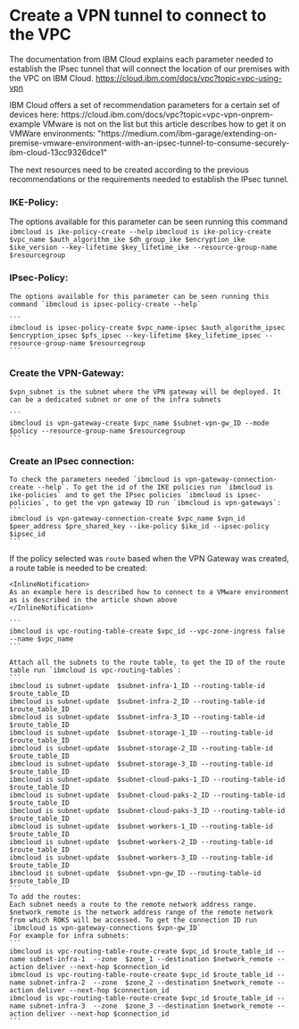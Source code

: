 # Create a VPN  tunnel to connect to the VPC

The documentation from IBM Cloud explains each parameter needed to establish the IPsec tunnel that will connect the location of our premises with the VPC on IBM Cloud.
https://cloud.ibm.com/docs/vpc?topic=vpc-using-vpn

<InlineNotification>
IBM Cloud offers a set of recommendation parameters for a certain set of devices here:
https://cloud.ibm.com/docs/vpc?topic=vpc-vpn-onprem-example
</InlineNotification>

<InlineNotification kind="warning">
VMware is not on the list but this article describes how to get it on VMWare environments:
"https://medium.com/ibm-garage/extending-on-premise-vmware-environment-with-an-ipsec-tunnel-to-consume-securely-ibm-cloud-13cc9326dce1"
</InlineNotification>

The next resources need to be created according to the previous recommendations or the requirements needed to establish the IPsec tunnel.

### IKE-Policy:
The options available for this parameter can be seen running this command `ibmcloud is ike-policy-create --help`
    ```
    ibmcloud is ike-policy-create $vpc_name $auth_algorithm_ike $dh_group_ike $encryption_ike $ike_version --key-lifetime $key_lifetime_ike --resource-group-name $resourcegroup
    ```

### IPsec-Policy:
    The options available for this parameter can be seen running this command `ibmcloud is ipsec-policy-create --help`

    ```
    ibmcloud is ipsec-policy-create $vpc_name-ipsec $auth_algorithm_ipsec $encryption_ipsec $pfs_ipsec --key-lifetime $key_lifetime_ipsec --resource-group-name $resourcegroup
    ```

### Create the VPN-Gateway:
    $vpn_subnet is the subnet where the VPN gateway will be deployed. It can be a dedicated subnet or one of the infra subnets

    ```
    ibmcloud is vpn-gateway-create $vpc_name $subnet-vpn-gw_ID --mode $policy --resource-group-name $resourcegroup
    ```

### Create an IPsec connection:
    To check the parameters needed `ibmcloud is vpn-gateway-connection-create --help`. To get the id of the IKE policies run `ibmcloud is ike-policies` and to get the IPsec policies `ibmcloud is ipsec-policies`, to get the vpn gateway ID run `ibmcloud is vpn-gateways`:
    ```
    ibmcloud is vpn-gateway-connection-create $vpc_name $vpn_id $peer_address $pre_shared_key --ike-policy $ike_id --ipsec-policy $ipsec_id
    ```

If the policy selected was `route` based when the VPN Gateway was created, a route table is needed to be created:        
    
    <InlineNotification>
    As an example here is described how to connect to a VMware environment as is described in the article shown above
    </InlineNotification>
    
    ```
    ibmcloud is vpc-routing-table-create $vpc_id --vpc-zone-ingress false --name $vpc_name
    ```

    Attach all the subnets to the route table, to get the ID of the route table run `ibmcloud is vpc-routing-tables`:
    ```
    ibmcloud is subnet-update  $subnet-infra-1_ID --routing-table-id $route_table_ID
    ibmcloud is subnet-update  $subnet-infra-2_ID --routing-table-id $route_table_ID
    ibmcloud is subnet-update  $subnet-infra-3_ID --routing-table-id $route_table_ID
    ibmcloud is subnet-update  $subnet-storage-1_ID --routing-table-id $route_table_ID
    ibmcloud is subnet-update  $subnet-storage-2_ID --routing-table-id $route_table_ID
    ibmcloud is subnet-update  $subnet-storage-3_ID --routing-table-id $route_table_ID
    ibmcloud is subnet-update  $subnet-cloud-paks-1_ID --routing-table-id $route_table_ID
    ibmcloud is subnet-update  $subnet-cloud-paks-2_ID --routing-table-id $route_table_ID
    ibmcloud is subnet-update  $subnet-cloud-paks-3_ID --routing-table-id $route_table_ID
    ibmcloud is subnet-update  $subnet-workers-1_ID --routing-table-id $route_table_ID
    ibmcloud is subnet-update  $subnet-workers-2_ID --routing-table-id $route_table_ID
    ibmcloud is subnet-update  $subnet-workers-3_ID --routing-table-id $route_table_ID
    ibmcloud is subnet-update  $subnet-vpn-gw_ID --routing-table-id $route_table_ID
    ```
    To add the routes:
    Each subnet needs a route to the remote network address range. $network_remote is the network address range of the remote network from which ROKS will be accessed. To get the connection ID run `ibmcloud is vpn-gateway-connections $vpn-gw_ID`
    For example for infra subnets:
    ```
    ibmcloud is vpc-routing-table-route-create $vpc_id $route_table_id --name subnet-infra-1  --zone  $zone_1 --destination $network_remote --action deliver --next-hop $connection_id
    ibmcloud is vpc-routing-table-route-create $vpc_id $route_table_id --name subnet-infra-2  --zone  $zone_2 --destination $network_remote --action deliver --next-hop $connection_id
    ibmcloud is vpc-routing-table-route-create $vpc_id $route_table_id --name subnet-infra-3  --zone  $zone_3 --destination $network_remote --action deliver --next-hop $connection_id
    ```


